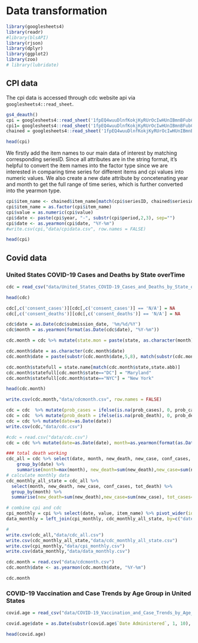 # Data transformation

```r
library(googlesheets4)
library(readr)
#library(blsAPI)
library(rjson) 
library(dplyr)
library(ggplot2)
library(zoo)
# library(lubridate)
```

## CPI data
The cpi data is accessed through cdc website api via ```googlesheets4::read_sheet```.


```r
gs4_deauth()
cpi = googlesheets4::read_sheet('1fpEQ4wuuDlnfKokjKyRUrOcIwHUnIBmnBFubCUpnQ94',sheet='chained_data')
cpi1= googlesheets4::read_sheet('1fpEQ4wuuDlnfKokjKyRUrOcIwHUnIBmnBFubCUpnQ94',sheet='Sheet1')
chained = googlesheets4::read_sheet('1fpEQ4wuuDlnfKokjKyRUrOcIwHUnIBmnBFubCUpnQ94',sheet='chained')
```

```r
head(cpi)
```

We firstly add the item names to our main data of interest by matching corresponding seriesID. Since all attributes are in the string format, it's helpful to convert the item names into the factor type since we are interested in comparing time series for different items and cpi values into numeric values. We also create a new date attribute by concetenating year and month to get the full range of time series, which is further converted into the yearmon type.


```r
cpi$item_name <- chained$item_name[match(cpi$seriesID, chained$seriesid)]
cpi$item_name = as.factor(cpi$item_name)
cpi$value = as.numeric(cpi$value)
cpi$date <- paste(cpi$year, "-", substr(cpi$period,2,3), sep="")
cpi$date <- as.yearmon(cpi$date, "%Y-%m")
#write.csv(cpi,"data/cpidata.csv", row.names = FALSE)
```

```r
head(cpi)
```

## Covid data

### United States COVID-19 Cases and Deaths by State overTime

```r
cdc = read_csv("data/United_States_COVID-19_Cases_and_Deaths_by_State_over_Time.csv")
```


```r
head(cdc)
```
```r
cdc[,c('consent_cases')][cdc[,c('consent_cases')] == 'N/A'] = NA
cdc[,c('consent_deaths')][cdc[,c('consent_deaths')] == 'N/A'] = NA
```


```r
cdc$date = as.Date(cdc$submission_date, '%m/%d/%Y')
cdc$month = as.yearmon(format(as.Date(cdc$date), "%Y-%m"))
```


```r
cdc.month = cdc %>% mutate(state.mon = paste(state, as.character(month), sep='') ) %>% group_by(state.mon) %>% summarize(new_case = sum(new_case, na.rm = TRUE), new_death = sum(new_death, na.rm = TRUE), month = min(month), state=min(state)) %>% rename(date = month) %>% select(-c(state.mon))
```

```r
cdc.month$date = as.character(cdc.month$date)
cdc.month$date = paste(substr(cdc.month$date,5,8), match(substr(cdc.month$date,1,3), month.abb), sep="-")
```

```r
cdc.month$statefull = state.name[match(cdc.month$state,state.abb)]
cdc.month$statefull[cdc.month$state=="DC"] = "Maryland"
cdc.month$statefull[cdc.month$state=="NYC"] = "New York"
```


```r
head(cdc.month)
```


```r
write.csv(cdc.month,"data/cdcmonth.csv", row.names = FALSE)

```

```r
cdc = cdc  %>% mutate(prob_cases = ifelse(is.na(prob_cases), 0, prob_cases)) %>% mutate(conf_cases = tot_cases - prob_cases)
cdc = cdc  %>% mutate(prob_death = ifelse(is.na(prob_death), 0, prob_death)) %>% mutate(conf_death = tot_death - prob_death)
cdc = cdc %>% mutate(date=as.Date(date))
write.csv(cdc,"data/cdc.csv")
```

```r
#cdc = read.csv("data/cdc.csv")
cdc = cdc %>% mutate(date=as.Date(date), month=as.yearmon(format(as.Date(date), "%Y-%m")))

### total death working
cdc_all = cdc %>% select(date, month, new_death, new_case, conf_cases, conf_death) %>% 
    group_by(date) %>% 
    summarise(month=max(month), new_death=sum(new_death),new_case=sum(new_case), conf_cases=sum(conf_cases), tot_death=sum(conf_death))
# calculate monthly data
cdc_monthly_all_state = cdc_all %>% 
  select(month, new_death, new_case, conf_cases, tot_death) %>% 
  group_by(month) %>% 
  summarise(new_death=sum(new_death),new_case=sum(new_case), tot_cases=max(conf_cases), tot_death=max(tot_death))

# combine cpi and cdc
cpi_monthly = cpi %>% select(date, value, item_name) %>% pivot_wider(id_cols = , names_from = item_name, values_from = value)
data_monthly = left_join(cpi_monthly, cdc_monthly_all_state, by=c("date"="month")) %>% rename(month = date)

#
write.csv(cdc_all,"data/cdc_all.csv")
write.csv(cdc_monthly_all_state,"data/cdc_monthly_all_state.csv")
write.csv(cpi_monthly,"data/cpi_monthly.csv")
write.csv(data_monthly,"data/data_monthly.csv")
```

```r
cdc.month = read.csv("data/cdcmonth.csv")
cdc.month$date <- as.yearmon(cdc.month$date, "%Y-%m")
```


```r
cdc.month
```

### COVID-19 Vaccination and Case Trends by Age Group in United States

```r
covid.age = read_csv("data/COVID-19_Vaccination_and_Case_Trends_by_Age_Group__United_States.csv")
```



```r
covid.age$date = as.Date(substr(covid.age$`Date Administered`, 1, 10), '%m/%d/%Y')
```

```r
head(covid.age)
```

